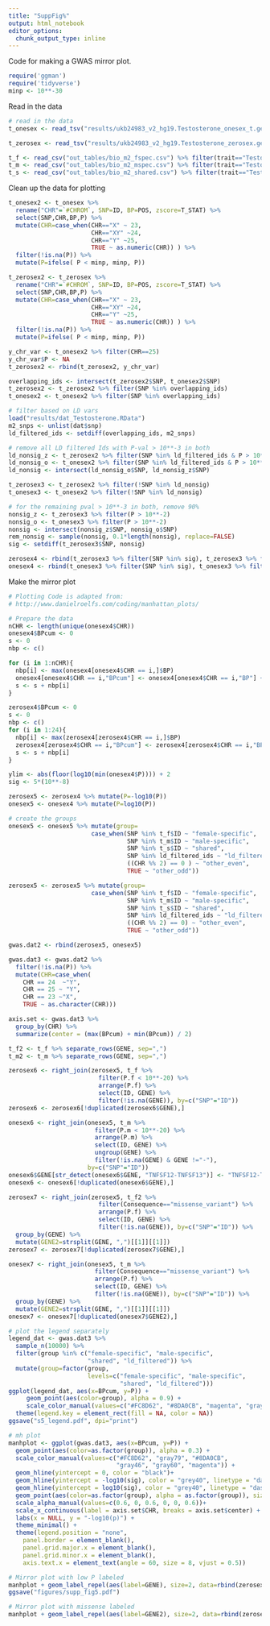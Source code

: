 ```yaml
---
title: "SuppFig%"
output: html_notebook
editor_options: 
  chunk_output_type: inline
---
```


Code for making a GWAS mirror plot.

```r
require('ggman')
require('tidyverse')
minp <- 10**-30
```

Read in the data
```r
# read in the data
t_onesex <- read_tsv("results/ukb24983_v2_hg19.Testosterone_onesex_t.genotyped.glm.linear")

t_zerosex <- read_tsv("results/ukb24983_v2_hg19.Testosterone_zerosex.genotyped.glm.linear.gz")

t_f <- read_csv("out_tables/bio_m2_fspec.csv") %>% filter(trait=="Testosterone")
t_m <- read_csv("out_tables/bio_m2_mspec.csv") %>% filter(trait=="Testosterone")
t_s <- read_csv("out_tables/bio_m2_shared.csv") %>% filter(trait=="Testosterone")

```

Clean up the data for plotting
```r
t_onesex2 <- t_onesex %>% 
  rename("CHR"=`#CHROM`, SNP=ID, BP=POS, zscore=T_STAT) %>% 
  select(SNP,CHR,BP,P) %>% 
  mutate(CHR=case_when(CHR=="X" ~ 23, 
                       CHR=="XY" ~24,
                       CHR=="Y" ~25, 
                       TRUE ~ as.numeric(CHR)) ) %>% 
  filter(!is.na(P)) %>% 
  mutate(P=ifelse( P < minp, minp, P)) 

t_zerosex2 <- t_zerosex %>% 
  rename("CHR"=`#CHROM`, SNP=ID, BP=POS, zscore=T_STAT) %>% 
  select(SNP,CHR,BP,P) %>% 
  mutate(CHR=case_when(CHR=="X" ~ 23, 
                       CHR=="XY" ~24, 
                       CHR=="Y" ~25, 
                       TRUE ~ as.numeric(CHR)) ) %>% 
  filter(!is.na(P)) %>% 
  mutate(P=ifelse( P < minp, minp, P)) 

y_chr_var <- t_onesex2 %>% filter(CHR==25) 
y_chr_var$P <- NA
t_zerosex2 <- rbind(t_zerosex2, y_chr_var)

overlapping_ids <- intersect(t_zerosex2$SNP, t_onesex2$SNP)
t_zerosex2 <- t_zerosex2 %>% filter(SNP %in% overlapping_ids)
t_onesex2 <- t_onesex2 %>% filter(SNP %in% overlapping_ids)

# filter based on LD vars
load("results/dat_Testosterone.RData")
m2_snps <- unlist(dat$snp)
ld_filtered_ids <- setdiff(overlapping_ids, m2_snps)

# remove all LD filtered Ids with P-val > 10**-3 in both
ld_nonsig_z <- t_zerosex2 %>% filter(SNP %in% ld_filtered_ids & P > 10**-2)
ld_nonsig_o <- t_onesex2 %>% filter(SNP %in% ld_filtered_ids & P > 10**-2)
ld_nonsig <- intersect(ld_nonsig_o$SNP, ld_nonsig_z$SNP)

t_zerosex3 <- t_zerosex2 %>% filter(!SNP %in% ld_nonsig)
t_onesex3 <- t_onesex2 %>% filter(!SNP %in% ld_nonsig)

# for the remaining pval > 10**-3 in both, remove 90%
nonsig_z <- t_zerosex3 %>% filter(P > 10**-2)
nonsig_o <- t_onesex3 %>% filter(P > 10**-2)
nonsig <- intersect(nonsig_z$SNP, nonsig_o$SNP)
rem_nonsig <- sample(nonsig, 0.1*length(nonsig), replace=FALSE)
sig <- setdiff(t_zerosex3$SNP, nonsig)

zerosex4 <- rbind(t_zerosex3 %>% filter(SNP %in% sig), t_zerosex3 %>% filter(SNP %in% rem_nonsig))
onesex4 <- rbind(t_onesex3 %>% filter(SNP %in% sig), t_onesex3 %>% filter(SNP %in% rem_nonsig))

```

Make the mirror plot
```r

# Plotting Code is adapted from: 
# http://www.danielroelfs.com/coding/manhattan_plots/

# Prepare the data
nCHR <- length(unique(onesex4$CHR))
onesex4$BPcum <- 0
s <- 0
nbp <- c()

for (i in 1:nCHR){
  nbp[i] <- max(onesex4[onesex4$CHR == i,]$BP)
  onesex4[onesex4$CHR == i,"BPcum"] <- onesex4[onesex4$CHR == i,"BP"] + s
  s <- s + nbp[i]
}

zerosex4$BPcum <- 0
s <- 0
nbp <- c()
for (i in 1:24){
  nbp[i] <- max(zerosex4[zerosex4$CHR == i,]$BP)
  zerosex4[zerosex4$CHR == i,"BPcum"] <- zerosex4[zerosex4$CHR == i,"BP"] + s
  s <- s + nbp[i]
}

ylim <- abs(floor(log10(min(onesex4$P)))) + 2
sig <- 5*(10**-8)

zerosex5 <- zerosex4 %>% mutate(P=-log10(P))
onesex5 <- onesex4 %>% mutate(P=log10(P))

# create the groups
onesex5 <- onesex5 %>% mutate(group=
                       case_when(SNP %in% t_f$ID ~ "female-specific",
                                 SNP %in% t_m$ID ~ "male-specific",
                                 SNP %in% t_s$ID ~ "shared", 
                                 SNP %in% ld_filtered_ids ~ "ld_filtered",
                                 ((CHR %% 2) == 0 ) ~ "other_even",
                                 TRUE ~ "other_odd"))

zerosex5 <- zerosex5 %>% mutate(group=
                       case_when(SNP %in% t_f$ID ~ "female-specific",
                                 SNP %in% t_m$ID ~ "male-specific",
                                 SNP %in% t_s$ID ~ "shared", 
                                 SNP %in% ld_filtered_ids ~ "ld_filtered",
                                 ((CHR %% 2) == 0) ~ "other_even",
                                 TRUE ~ "other_odd")) 

gwas.dat2 <- rbind(zerosex5, onesex5)

gwas.dat3 <- gwas.dat2 %>% 
  filter(!is.na(P)) %>% 
  mutate(CHR=case_when(
    CHR == 24  ~"Y",
    CHR == 25 ~ "Y",
    CHR == 23 ~"X",  
    TRUE ~ as.character(CHR)))

axis.set <- gwas.dat3 %>% 
  group_by(CHR) %>% 
  summarize(center = (max(BPcum) + min(BPcum)) / 2)

t_f2 <- t_f %>% separate_rows(GENE, sep=",")
t_m2 <- t_m %>% separate_rows(GENE, sep=",")

zerosex6 <- right_join(zerosex5, t_f %>% 
                         filter(P.f < 10**-20) %>% 
                         arrange(P.f) %>% 
                         select(ID, GENE) %>% 
                         filter(!is.na(GENE)), by=c("SNP"="ID"))
zerosex6 <- zerosex6[!duplicated(zerosex6$GENE),]

onesex6 <- right_join(onesex5, t_m %>% 
                        filter(P.m < 10**-20) %>% 
                        arrange(P.m) %>% 
                        select(ID, GENE) %>% 
                        ungroup(GENE) %>% 
                        filter(!is.na(GENE) & GENE !="-"), 
                      by=c("SNP"="ID"))
onesex6$GENE[str_detect(onesex6$GENE, "TNFSF12-TNFSF13")] <- "TNFSF12-TNFSF13"
onesex6 <- onesex6[!duplicated(onesex6$GENE),]

zerosex7 <- right_join(zerosex5, t_f2 %>% 
                         filter(Consequence=="missense_variant") %>% 
                         arrange(P.f) %>% 
                         select(ID, GENE) %>% 
                         filter(!is.na(GENE)), by=c("SNP"="ID")) %>%
  group_by(GENE) %>%
  mutate(GENE2=strsplit(GENE, ",")[[1]][[1]])
zerosex7 <- zerosex7[!duplicated(zerosex7$GENE),]

onesex7 <- right_join(onesex5, t_m %>% 
                        filter(Consequence=="missense_variant") %>% 
                        arrange(P.f) %>% 
                        select(ID, GENE) %>% 
                        filter(!is.na(GENE)), by=c("SNP"="ID")) %>% 
  group_by(GENE) %>% 
  mutate(GENE2=strsplit(GENE, ",")[[1]][[1]])
onesex7 <- onesex7[!duplicated(onesex7$GENE2),]


```



```r
# plot the legend separately
legend_dat <- gwas.dat3 %>% 
  sample_n(10000) %>%
  filter(group %in% c("female-specific", "male-specific", 
                      "shared", "ld_filtered")) %>%
  mutate(group=factor(group, 
                      levels=c("female-specific", "male-specific", 
                               "shared", "ld_filtered")))
ggplot(legend_dat, aes(x=BPcum, y=P)) +
     geom_point(aes(color=group), alpha = 0.9) +
     scale_color_manual(values=c("#FC8D62", "#8DA0CB", "magenta", "gray79" ))+
  theme(legend.key = element_rect(fill = NA, color = NA))
ggsave("s5_legend.pdf", dpi="print")

# mh plot
manhplot <- ggplot(gwas.dat3, aes(x=BPcum, y=P)) +
  geom_point(aes(color=as.factor(group)), alpha = 0.3) +
  scale_color_manual(values=c("#FC8D62", "gray79", "#8DA0CB", 
                              "gray46", "gray60", "magenta")) +
  geom_hline(yintercept = 0, color = "black")+ 
  geom_hline(yintercept = -log10(sig), color = "grey40", linetype = "dashed") +
  geom_hline(yintercept = log10(sig), color = "grey40", linetype = "dashed") +
  geom_point(aes(color=as.factor(group), alpha = as.factor(group)), size = 1.25) +
  scale_alpha_manual(values=c(0.6, 0, 0.6, 0, 0, 0.6))+
  scale_x_continuous(label = axis.set$CHR, breaks = axis.set$center) +
  labs(x = NULL, y = "-log10(p)") + 
  theme_minimal() +
  theme(legend.position = "none",
    panel.border = element_blank(),
    panel.grid.major.x = element_blank(),
    panel.grid.minor.x = element_blank(),
    axis.text.x = element_text(angle = 60, size = 8, vjust = 0.5))

# Mirror plot with low P labeled
manhplot + geom_label_repel(aes(label=GENE), size=2, data=rbind(zerosex6, onesex6))
ggsave("figures/supp_fig5.pdf")

# Mirror plot with missense labeled
manhplot + geom_label_repel(aes(label=GENE2), size=2, data=rbind(zerosex7, onesex7))


```


